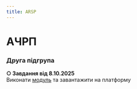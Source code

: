 ```yaml
---
title: ARSP
---
```


# АЧРП

### Друга підгрупа

**○ Завдання від 8.10.2025** \
Виконати [модуль](https://krnu.org/mod/assign/view.php?id=27050) та завантажити на платформу
